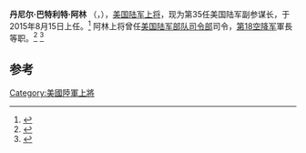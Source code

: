 {{Infobox military person
|name=丹尼尔·巴特利特·阿林
|image= File:Gen. Allyn 2014 2.jpg
|image_size=
|alt=A man in a military uniform in front of flags
|caption = 
|birth_date={{Birth date and age|1959|9|24}}
|death_date=
|birth_place= [[新罕布什尔州|新罕布什尔州]], U.S.
|death_place=
|placeofburial=
|placeofburial_label= 
|nickname=
|allegiance={{flag|United States}}
|branch= {{army|United States|size=23px}}
|serviceyears=1981至今
|rank= [[File:Army-USA-OF-09.svg|border]] [[上将_(美国)|上将]]
|commands=[[美国陆军副参谋长|美国陆军副参谋长]]<br/>[[美国陆军部队司令部|美国陆军部队司令部]]<br/>[[第18空降军|第18空降军]]<br/>[[第1骑兵师|第1骑兵师]]
|unit=
|battles=[[入侵格林纳达|入侵格林纳达]]<br/>[[美国入侵巴拿马|美国入侵巴拿马]]<br/>[[海湾战争|海湾战争]]<br/>[[沙漠之春行动|沙漠之春行动]]<br/>[[阿富汗战争_(2001年)|阿富汗战争 (2001年)]]<br/>[[伊拉克战争|伊拉克战争]]
|awards=[[陆军杰出服役勋章|陆军杰出服役勋章]] (2)<br>[[银星勋章|银星勋章]]<br>[[国防部优异服役勋章|国防部优异服役勋章]] (3)<br>[[功绩奖章|功绩奖章]] (3)
|relations=
|laterwork=
}}
'''丹尼尔·巴特利特·阿林''' （{{lang-en|Daniel Bartlett Allyn}}，{{bd|1959年|9月24日||CatIdx=Daniel Bartlett Allyn}}），[[美国陆军|美国陆军]][[上将_(美国)|上将]]，现为第35任美国陆军副参谋长，于2015年8月15日上任。<ref>{{cite web |last=Hinnant |first=Jim |url=http://www.army.mil/article/131856/Milley_takes_FORSCOM_colors_as_Army_s_new_vice_chief_of_staff_departs_Fort_Bragg/ |title=Milley takes FORSCOM colors as Army's new vice chief of staff departs Fort Bragg |publisher=The United States Army |date=15 August 2014 |accessdate=2014-08-17 |archive-date=2020-10-27 |archive-url=https://web.archive.org/web/20201027190641/https://www.army.mil/article/131856/Milley_takes_FORSCOM_colors_as_Army_s_new_vice_chief_of_staff_departs_Fort_Bragg/ |dead-url=no }}</ref> 阿林上将曾任[[美国陆军部队司令部|美国陆军部队司令部]]司令，[[第18空降军|第18空降军]]軍長等职。<ref>{{cite web |url=http://www.forscom.army.mil/cmd_staff/GEN_Allyn/GEN_Allyn.htm |title=FORSCOM | The United States Army |publisher=Forscom.army.mil |date= |accessdate=2013-07-03 |deadurl=yes |archiveurl=https://web.archive.org/web/20130710012905/http://www.forscom.army.mil/cmd_staff/GEN_Allyn/GEN_Allyn.htm |archivedate=2013-07-10 }}</ref> <ref>{{cite web |url=http://fayobserver.com/articles/2013/05/08/1255647?sac=fo.military |title=Maj. Gen. Joseph Anderson nominated to command Fort Bragg, 18th Airborne Corps |publisher=Fayobserver.com |date=2013-05-09 |accessdate=2013-07-03 |deadurl=yes |archiveurl=https://archive.is/20130624202141/http://fayobserver.com/articles/2013/05/08/1255647?sac=fo.military |archivedate=2013-06-24 }}</ref>

==参考==
{{Realist}}

[[Category:美國陸軍上將|Category:美國陸軍上將]]